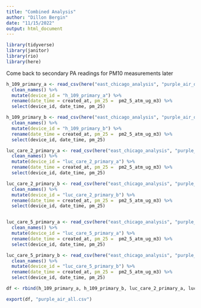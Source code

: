 ```yaml
---
title: "Combined Analysis"
author: "Dillon Bergin"
date: "11/15/2022"
output: html_document
---
```


```r
library(tidyverse)
library(janitor)
library(rio)
library(here)
```
Come back to secondary PA readings for PM10 measurements later 
```r
h_109_primary_a <- read_csv(here("east_chicago_analysis", "purple_air_data", "h_109_primary_a.csv")) %>% 
  clean_names() %>% 
  mutate(device_id = "h_109_primary_a") %>% 
  rename(date_time = created_at, pm_25 =  pm2_5_atm_ug_m3) %>% 
  select(device_id, date_time, pm_25)

h_109_primary_b <- read_csv(here("east_chicago_analysis", "purple_air_data", "h_109_primary_b.csv"))%>% 
  clean_names() %>% 
  mutate(device_id = "h_109_primary_b") %>% 
  rename(date_time = created_at, pm_25 =  pm2_5_atm_ug_m3) %>% 
  select(device_id, date_time, pm_25)

luc_care_2_primary_a <- read_csv(here("east_chicago_analysis", "purple_air_data", "luc_care_2_primary_a.csv")) %>% 
  clean_names() %>% 
  mutate(device_id = "luc_care_2_primary_a") %>% 
  rename(date_time = created_at, pm_25 =  pm2_5_atm_ug_m3) %>% 
  select(device_id, date_time, pm_25)

luc_care_2_primary_b <- read_csv(here("east_chicago_analysis", "purple_air_data", "luc_care_2_primary_b.csv")) %>% 
  clean_names() %>% 
  mutate(device_id = "luc_care_2_primary_b") %>% 
  rename(date_time = created_at, pm_25 =  pm2_5_atm_ug_m3) %>% 
  select(device_id, date_time, pm_25)


luc_care_5_primary_a <- read_csv(here("east_chicago_analysis", "purple_air_data", "luc_care_5_primary_a.csv")) %>% 
  clean_names() %>% 
  mutate(device_id = "luc_care_5_primary_a") %>% 
  rename(date_time = created_at, pm_25 =  pm2_5_atm_ug_m3) %>% 
  select(device_id, date_time, pm_25)

luc_care_5_primary_b <- read_csv(here("east_chicago_analysis", "purple_air_data", "luc_care_5_primary_b.csv")) %>% 
  clean_names() %>% 
  mutate(device_id = "luc_care_5_primary_b") %>% 
  rename(date_time = created_at, pm_25 =  pm2_5_atm_ug_m3) %>% 
  select(device_id, date_time, pm_25)

df <- rbind(h_109_primary_a, h_109_primary_b, luc_care_2_primary_a, luc_care_2_primary_b, luc_care_5_primary_a, luc_care_5_primary_b)

export(df, "purple_air_all.csv")

```


